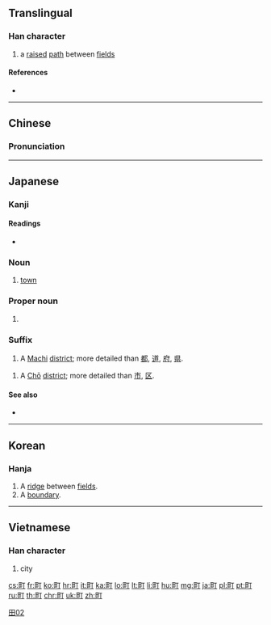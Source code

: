 ==Translingual==
{{stroke order|type=bw|strokes=7}}
{{stroke order|type=jbw|strokes=7}}

===Han character===
{{Han char|rn=102|rad=田|as=02|sn=7|four=61020|canj=WMN|ids=⿰田丁}}

# a [[raise]]d [[path]] between [[field]]s

====References====
* {{Han ref|kx=0759.070|dkj=21735|dj=1169.070|hdz=42528.050|uh=753A|ud=30010|bh=CB6D|bd=52077}}

----

==Chinese==
{{zh-forms}}

===Pronunciation===
{{zh-pron
|m=tīng,tǐng,zhèng,tiǎn,dīng
|c=ting2
|mc=y
|oc=y
|ma=
|cat=n
}}

----

==Japanese==

===Kanji===
{{ja-kanji|grade=1|rs=田02}}

====Readings====
* {{ja-readings
|goon=[[ちょう]] (chō) < [[ちやう]] (tyau)
|kanon=[[てい]] (tei)
|kun=[[まち]] (machi)}}

===Noun===
{{ja-noun|まち}}

# [[town]]

===Proper noun===
{{ja-pos|まち|proper}}

# {{surname|lang=ja|sort=まち}}

===Suffix===
{{ja-pos|まち|suffix}}

# A [[Machi]] [[district]]; more detailed than [[都]], [[道]], [[府]], [[県]].

{{ja-pos|suffix|ちょう|hhira=ちやう}}

# A [[Chō]] [[district]]; more detailed than [[市]], [[区]].

====See also====
* {{ja-r|街|まち}}

[[Category:Grade 1 kanji|田02]]

----

==Korean==

===Hanja===
{{ko-hanja|hangeul=정|rv=jeong|mr=chŏng|y=ceng|eumhun=밭두둑|ehrv=batduduk|ehmr=|ehy=}}

# A [[ridge]] between [[field]]s.
# A [[boundary]].

----

==Vietnamese==

===Han character===
{{vi-hantu|[[đinh]], [[thĩnh]], [[tân]]|rs=田02}}

# city

[[cs:町]]
[[fr:町]]
[[ko:町]]
[[hr:町]]
[[it:町]]
[[ka:町]]
[[lo:町]]
[[lt:町]]
[[li:町]]
[[hu:町]]
[[mg:町]]
[[ja:町]]
[[pl:町]]
[[pt:町]]
[[ru:町]]
[[th:町]]
[[chr:町]]
[[uk:町]]
[[zh:町]]